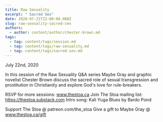 ```yaml
---
title: Raw Sexuality
excerpt: " Sacred Sex"
date: 2020-07-21T22:00:00.000Z
slug: raw-sexuality-sacred-sex
authors:
  - author: content/author/chester-brown.md
tags:
  - tag: content/tags/session.md
  - tag: content/tags/raw-sexuality.md
  - tag: content/tags/sacred-sex.md
---
```


July 22nd, 2020

In this session of the Raw Sexuality Q&A series Maybe Gray and graphic novelist Chester Brown discuss the sacred role of sexual transgression and prostitution in Christianity and explore God's love for rule-breakers.

RSVP for more sessions: www.thestoa.ca
Join The Stoa mailing list: https://thestoa.substack.com
Intro song: Kali Yuga Blues by Bardo Pond

Support The Stoa @ patreon.com/the_stoa
Give a gift to Maybe Gray @ www.thestoa.ca/gift
